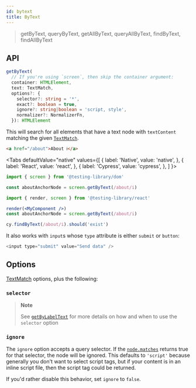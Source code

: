 ```yaml
---
id: bytext
title: ByText
---
```



> getByText, queryByText, getAllByText, queryAllByText, findByText,
> findAllByText

## API

```typescript
getByText(
  // If you're using `screen`, then skip the container argument:
  container: HTMLElement,
  text: TextMatch,
  options?: {
    selector?: string = '*',
    exact?: boolean = true,
    ignore?: string|boolean = 'script, style',
    normalizer?: NormalizerFn,
  }): HTMLElement
```

This will search for all elements that have a text node with `textContent`
matching the given [`TextMatch`](queries/about.mdx#textmatch).

```html
<a href="/about">About ℹ️</a>
```

<Tabs defaultValue="native" values={[ { label: 'Native', value: 'native', }, {
label: 'React', value: 'react', }, { label: 'Cypress', value: 'cypress', }, ] }>
<TabItem value="native">

```js
import { screen } from '@testing-library/dom'

const aboutAnchorNode = screen.getByText(/about/i)
```

  </TabItem>
  <TabItem value="react">

```jsx
import { render, screen } from '@testing-library/react'

render(<MyComponent />)
const aboutAnchorNode = screen.getByText(/about/i)
```

  </TabItem>
  <TabItem value="cypress">

```js
cy.findByText(/about/i).should('exist')
```

  </TabItem>
  </Tabs>

It also works with `input`s whose `type` attribute is either `submit` or
`button`:

```js
<input type="submit" value="Send data" />
```

## Options

[TextMatch](queries/about.mdx#textmatch) options, plus the following:

### `selector`

> **Note**
>
> See [`getByLabelText`](queries/bylabeltext.mdx#selector) for more details on how and when
> to use the `selector` option

### `ignore`

The `ignore` option accepts a query selector. If the
[`node.matches`](https://developer.mozilla.org/en-US/docs/Web/API/Element/matches)
returns true for that selector, the node will be ignored. This defaults to
`'script'` because generally you don't want to select script tags, but if your
content is in an inline script file, then the script tag could be returned.

If you'd rather disable this behavior, set `ignore` to `false`.
